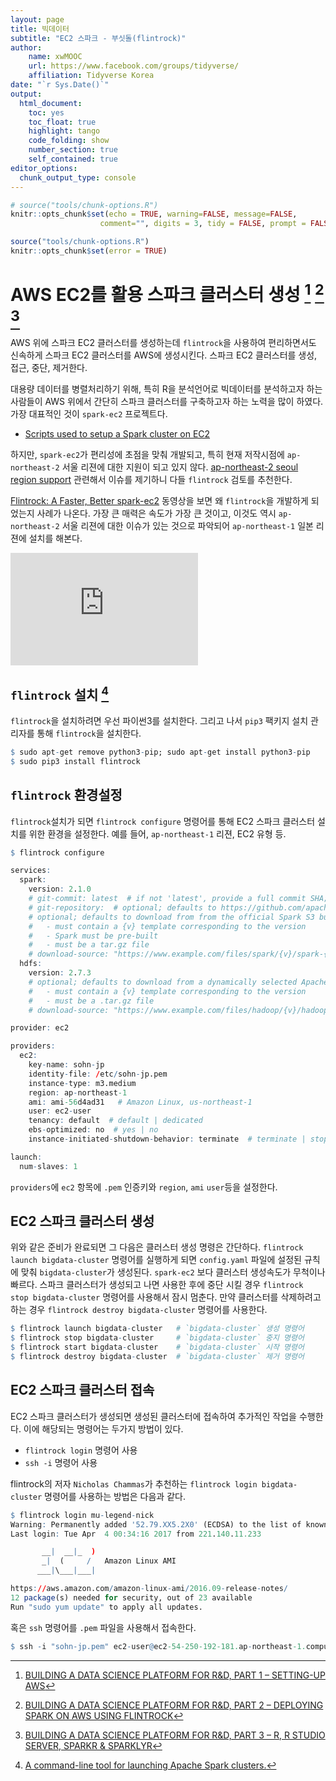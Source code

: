 ```yaml
---
layout: page
title: 빅데이터
subtitle: "EC2 스파크 - 부싯돌(flintrock)"
author:
    name: xwMOOC
    url: https://www.facebook.com/groups/tidyverse/
    affiliation: Tidyverse Korea
date: "`r Sys.Date()`"
output:
  html_document: 
    toc: yes
    toc_float: true
    highlight: tango
    code_folding: show
    number_section: true
    self_contained: true
editor_options: 
  chunk_output_type: console
---
```



``` r
# source("tools/chunk-options.R")
knitr::opts_chunk$set(echo = TRUE, warning=FALSE, message=FALSE,
                    comment="", digits = 3, tidy = FALSE, prompt = FALSE, fig.align = 'center')
```


``` r
source("tools/chunk-options.R")
knitr::opts_chunk$set(error = TRUE)
```

# AWS EC2를 활용 스파크 클러스터 생성 [^aws-reference-01] [^aws-reference-02] [^aws-reference-03] {#aws-flintrock-setup}

AWS 위에 스파크 EC2 클러스터를 생성하는데 `flintrock`을 사용하여 편리하면서도 신속하게 스파크 EC2 클러스터를 AWS에 생성시킨다.
스파크 EC2 클러스터를 생성, 접근, 중단, 제거한다.

[^aws-reference-01]: [BUILDING A DATA SCIENCE PLATFORM FOR R&D, PART 1 – SETTING-UP AWS](https://alexioannides.com/2016/08/16/building-a-data-science-platform-for-rd-part-1-setting-up-aws/)
[^aws-reference-02]: [BUILDING A DATA SCIENCE PLATFORM FOR R&D, PART 2 – DEPLOYING SPARK ON AWS USING FLINTROCK](https://alexioannides.com/2016/08/18/building-a-data-science-platform-for-rd-part-2-deploying-spark-on-aws-using-flintrock/)
[^aws-reference-03]: [BUILDING A DATA SCIENCE PLATFORM FOR R&D, PART 3 – R, R STUDIO SERVER, SPARKR & SPARKLYR](https://alexioannides.com/2016/08/22/building-a-data-science-platform-for-rd-part-3-r-r-studio-server-sparkr-sparklyr/)

대용량 데이터를 병렬처리하기 위해, 특히 R을 분석언어로 빅데이터를 분석하고자 하는 사람들이 AWS 위에서 간단히 스파크 클러스터를 구축하고자 하는 노력을 많이 하였다.
가장 대표적인 것이 `spark-ec2` 프로젝트다.

- [Scripts used to setup a Spark cluster on EC2](https://github.com/amplab/spark-ec2)

하지만, `spark-ec2`가 편리성에 초점을 맞춰 개발되고, 특히 현재 저작시점에 `ap-northeast-2` 서울 리젼에 대한 지원이 되고 있지 않다.
[ap-northeast-2 seoul region support](https://github.com/amplab/spark-ec2/issues/94) 관련해서 이슈를 제기하니 다들 `flintrock` 검토를 추천한다.

[Flintrock: A Faster, Better spark-ec2](https://www.youtube.com/watch?v=3aeIpOGrJOA&t=1104s) 동영상을 보면 왜 `flintrock`을 개발하게 되었는지 사례가 나온다.
가장 큰 매력은 속도가 가장 큰 것이고, 이것도 역시 `ap-northeast-2` 서울 리젼에 대한 이슈가 있는 것으로 파악되어 `ap-northeast-1` 일본 리젼에 설치를 해본다.

<iframe width="300" height="180" src="https://www.youtube.com/embed/3aeIpOGrJOA" frameborder="0" allowfullscreen></iframe>

## `flintrock` 설치 [^ec2-flintrock]  {#aws-flintrock-install}

[^ec2-flintrock]: [A command-line tool for launching Apache Spark clusters.](https://github.com/nchammas/flintrock)

`flintrock`을 설치하려면 우선 파이썬3를 설치한다. 그리고 나서 `pip3` 팩키지 설치 관리자를 통해 `flintrock`을 설치한다.

``` r
$ sudo apt-get remove python3-pip; sudo apt-get install python3-pip
$ sudo pip3 install flintrock
```

## `flintrock` 환경설정 {#aws-flintrock-configure}

`flintrock`설치가 되면 `flintrock configure` 명령어를 통해 EC2 스파크 클러스터 설치를 위한 환경을 설정한다.
예를 들어, `ap-northeast-1` 리젼, EC2 유형 등.

``` r
$ flintrock configure

services:
  spark:
    version: 2.1.0
    # git-commit: latest  # if not 'latest', provide a full commit SHA; e.g. d6dc12ef0146ae409834c78737c116050961f350
    # git-repository:  # optional; defaults to https://github.com/apache/spark
    # optional; defaults to download from from the official Spark S3 bucket
    #   - must contain a {v} template corresponding to the version
    #   - Spark must be pre-built
    #   - must be a tar.gz file
    # download-source: "https://www.example.com/files/spark/{v}/spark-{v}.tar.gz"
  hdfs:
    version: 2.7.3
    # optional; defaults to download from a dynamically selected Apache mirror
    #   - must contain a {v} template corresponding to the version
    #   - must be a .tar.gz file
    # download-source: "https://www.example.com/files/hadoop/{v}/hadoop-{v}.tar.gz"

provider: ec2

providers:
  ec2:
    key-name: sohn-jp
    identity-file: /etc/sohn-jp.pem
    instance-type: m3.medium
    region: ap-northeast-1
    ami: ami-56d4ad31   # Amazon Linux, us-northeast-1
    user: ec2-user
    tenancy: default  # default | dedicated
    ebs-optimized: no  # yes | no
    instance-initiated-shutdown-behavior: terminate  # terminate | stop

launch:
  num-slaves: 1
```

`providers`에 `ec2` 항목에 `.pem` 인증키와 `region`, `ami` `user`등을 설정한다.


## EC2 스파크 클러스터 생성  {#aws-flintrock-cluster}

위와 같은 준비가 완료되면 그 다음은 클러스터 생성 명령은 간단하다. 
`flintrock launch bigdata-cluster` 명령어를 실행하게 되면 `config.yaml` 파일에 설정된 규칙에 맞춰 `bigdata-cluster`가 생성된다.
`spark-ec2` 보다 클러스터 생성속도가 무척이나 빠르다.
스파크 클러스터가 생성되고 나면 사용한 후에 중단 시킬 경우 `flintrock stop bigdata-cluster` 명령어를 사용해서 잠시 멈춘다.
만약 클러스터를 삭제하려고 하는 경우 `flintrock destroy bigdata-cluster` 명령어를 사용한다.

``` r
$ flintrock launch bigdata-cluster   # `bigdata-cluster` 생성 명령어
$ flintrock stop bigdata-cluster     # `bigdata-cluster` 중지 명령어
$ flintrock start bigdata-cluster    # `bigdata-cluster` 시작 명령어
$ flintrock destroy bigdata-cluster  # `bigdata-cluster` 제거 명령어
```


## EC2 스파크 클러스터 접속 {#aws-flintrock-connect}

EC2 스파크 클러스터가 생성되면 생성된 클러스터에 접속하여 추가적인 작업을 수행한다. 
이에 해당되는 명령어는 두가지 방법이 있다. 

- `flintrock login` 명령어 사용
- `ssh -i` 명령어 사용

flintrock의 저자 `Nicholas Chammas`가 추천하는 `flintrock login bigdata-cluster` 명령어를 사용하는 방법은 다음과 같다.

``` r
$ flintrock login mu-legend-nick
Warning: Permanently added '52.79.XX5.2X0' (ECDSA) to the list of known hosts.
Last login: Tue Apr  4 00:34:16 2017 from 221.140.11.233

       __|  __|_  )
       _|  (     /   Amazon Linux AMI
      ___|\___|___|

https://aws.amazon.com/amazon-linux-ami/2016.09-release-notes/
12 package(s) needed for security, out of 23 available
Run "sudo yum update" to apply all updates.
```

혹은 `ssh` 명령어를 `.pem` 파일을 사용해서 접속한다.

``` r
$ ssh -i "sohn-jp.pem" ec2-user@ec2-54-250-192-181.ap-northeast-1.compute.amazonaws.com
```

